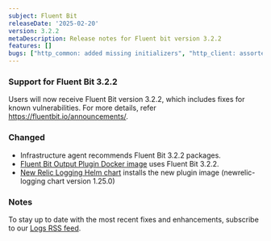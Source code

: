 ```yaml
---
subject: Fluent Bit
releaseDate: '2025-02-20'
version: 3.2.2
metaDescription: Release notes for Fluent bit version 3.2.2
features: []
bugs: ["http_common: added missing initializers", "http_client: assorted HTTP/2 related fixes", "http_client: potential memory corruption fixes"]
---
```


### Support for Fluent Bit 3.2.2

Users will now receive Fluent Bit version 3.2.2, which includes fixes for known vulnerabilities. For more details, refer https://fluentbit.io/announcements/.

### Changed

* Infrastructure agent recommends Fluent Bit 3.2.2 packages.
* [Fluent Bit Output Plugin Docker image](https://hub.docker.com/r/newrelic/newrelic-fluentbit-output) uses Fluent Bit 3.2.2.
* [New Relic Logging Helm chart](https://github.com/newrelic/helm-charts/tree/master/charts/newrelic-logging) installs the new plugin image (newrelic-logging chart version 1.25.0)

### Notes

To stay up to date with the most recent fixes and enhancements, subscribe to our [Logs RSS feed](/docs/release-notes/logs-release-notes/).
